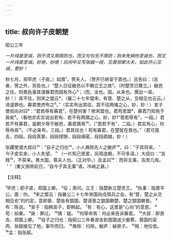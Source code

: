 ```yaml
---
---
---
```

title: 叔向许子皮朝楚
---



昭公三年

*一片纯是至诚，则不须又用周防也，而又句句无不周防；则未免销伤至诚也，而叉一片纯是至诚。妙绝，妙绝！后闲中又写张越一段，见晋郑卿大夫，如此开心见诚，更妙！*

秋七月，郑罕虎（子皮。）如晋¹，贺夫人，（贺齐已继室于晋也。）且告曰：（且者，贺之外，另告也。）“楚人日征敝邑以不朝立王之故²。（时楚灵已篡立。）敝邑之往，则畏执事其谓寡君而固有外心³；（而，汝也。固，从来也。撰出一语，妙！）其不往，则宋之盟云⁴，（襄二十七年盟宋，有晋、楚之从，交相见也云云。）进退罪也。寡君使虎布之⁵。”（实实布出其往、其不往两难之心，妙，妙！）宣子使叔向对曰⁶：“君若辱有寡君⁷，在楚何害？修宋盟也。君苟思盟⁸，寡君乃知免于戾矣⁹。（看他亦实实说出若有、若不有两猜之心。妙，妙1“君若辱有”，一段。）君若不有寡君，虽朝夕辱于敝邑，寡君猜焉¹⁰。（“君若不有”，二段。）君实有心，何辱命焉¹¹。（不必来布，三段。）君其往也！苟有寡君，在楚犹在晋也。”（君可竟去，四段。段段真挚，段段铿锵，段段缜密，段段疏越，妙！）

张趯使谓大叔曰¹²：“自子之归也¹³，小人粪除先人之敝庐¹⁴，曰：“子其将来。＇今子皮实来，小人失望。＂（一片知己恩爱，风雨连朝，不可多读。）大叔曰：“吉贱¹⁵，不获来。畏大国，尊夫人也。（正对毕。）且孟曰¹⁶：而将无事，吉庶几焉。＇”（重又捎带前日，“自今子其无事”语，冷峭之甚。）

【注释】

¹罕虎；即子皮，郑国上卿。
²征；责问。立王：指楚新立楚灵王。
³执事：指晋平公。面：你。
⁴宋之盟云：指襄公二十七年宋国向戍弭兵之会，有“晋，楚之从交相见也”的约定，意即晋、楚各有盟国，楚请晋之盟国朝楚，楚之盟国朝晋。
⁵布：陈说。
⁶宣子：指韩宣子，即韩起。
⁷有：有心，这里是“心向”的意思。
⁸苟：如果。
⁹戾：罪过。
¹⁰猜：疑。
¹¹何辱命焉：何必来告诉寡君。
¹²大叔：即游吉，郑国上卿。
¹³自子之归也：指昭公三年春游吉到晋国送少姜葬，晋国的梁丙、张超接见了他，事毕而归。
¹⁴粪除：扫除。敝庐：破房子。
¹⁵贱：地位低。
¹⁶孟：指张超。